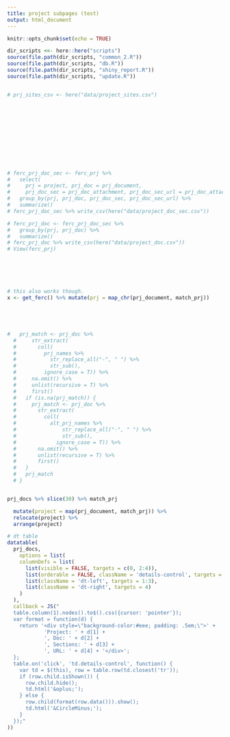 ```yaml
---
title: project subpages (test)
output: html_document
---
```


```r
knitr::opts_chunk$set(echo = TRUE)
```

```r
dir_scripts <<- here::here("scripts")
source(file.path(dir_scripts, "common_2.R"))
source(file.path(dir_scripts, "db.R"))
source(file.path(dir_scripts, "shiny_report.R"))
source(file.path(dir_scripts, "update.R"))


# prj_sites_csv <- here("data/project_sites.csv")












# ferc_prj_doc_sec <- ferc_prj %>% 
#   select(
#     prj = project, prj_doc = prj_document, 
#     prj_doc_sec = prj_doc_attachment, prj_doc_sec_url = prj_doc_attach_url) %>% 
#   group_by(prj, prj_doc, prj_doc_sec, prj_doc_sec_url) %>% 
#   summarize()
# ferc_prj_doc_sec %>% write_csv(here("data/project_doc_sec.csv"))

# ferc_prj_doc <- ferc_prj_doc_sec %>% 
#   group_by(prj, prj_doc) %>% 
#   summarize()
# ferc_prj_doc %>% write_csv(here("data/project_doc.csv"))
# View(ferc_prj)






# this also works though.
x <- get_ferc() %>% mutate(prj = map_chr(prj_document, match_prj))






```


```r
#   prj_match <- prj_doc %>%
  #     str_extract(
  #       coll(
  #         prj_names %>%
  #           str_replace_all("-", " ") %>%
  #           str_sub(),
  #         ignore_case = T)) %>%
  #     na.omit() %>%
  #     unlist(recursive = T) %>%
  #     first()
  #   if (is.na(prj_match)) {
  #     prj_match <- prj_doc %>%
  #       str_extract(
  #         coll(
  #           alt_prj_names %>%
  #               str_replace_all("-", " ") %>%
  #               str_sub(),
  #             ignore_case = T)) %>%
  #       na.omit() %>%
  #       unlist(recursive = T) %>%
  #       first()
  #   }
  #   prj_match
  # }


prj_docs %>% slice(30) %>% match_prj

  mutate(project = map(prj_document, match_prj)) %>% 
  relocate(project) %>% 
  arrange(project)

```

```r

# dt table
datatable(
  prj_docs,
    options = list(
    columnDefs = list(
      list(visible = FALSE, targets = c(0, 2:4)),
      list(orderable = FALSE, className = 'details-control', targets = 1),
      list(className = 'dt-left', targets = 1:3),
      list(className = 'dt-right', targets = 4)
    )
  ),
  callback = JS("
  table.column(1).nodes().to$().css({cursor: 'pointer'});
  var format = function(d) {
    return '<div style=\"background-color:#eee; padding: .5em;\">' + 
            'Project: ' + d[1] + 
            ', Doc: ' + d[2] + 
            ', Sections: ' + d[3] + 
            ', URL: ' + d[4] + '</div>';
  };
  table.on('click', 'td.details-control', function() {
    var td = $(this), row = table.row(td.closest('tr'));
    if (row.child.isShown()) {
      row.child.hide();
      td.html('&oplus;');
    } else {
      row.child(format(row.data())).show();
      td.html('&CircleMinus;');
    }
  });"
)) 

```



